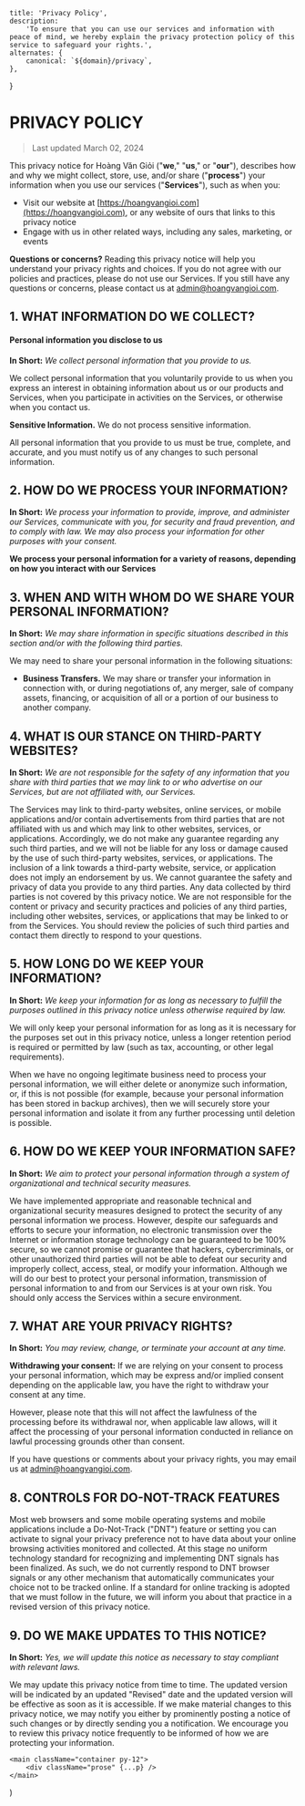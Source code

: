 
	title: 'Privacy Policy',
	description:
		'To ensure that you can use our services and information with peace of mind, we hereby explain the privacy protection policy of this service to safeguard your rights.',
	alternates: {
		canonical: `${domain}/privacy`,
	},
}

# PRIVACY POLICY

> Last updated March 02, 2024

This privacy notice for Hoàng Văn Giỏi ("**we**," "**us**," or "**our**"), describes how and why we might collect, store, use, and/or share ("**process**") your information when you use our services ("**Services**"), such as when you:

-   Visit our website at [https://hoangvangioi.com](https://hoangvangioi.com), or any website of ours that links to this privacy notice
-   Engage with us in other related ways, including any sales, marketing, or events

**Questions or concerns?** Reading this privacy notice will help you understand your privacy rights and choices. If you do not agree with our policies and practices, please do not use our Services. If you still have any questions or concerns, please contact us at admin@hoangvangioi.com.

## 1. WHAT INFORMATION DO WE COLLECT?

#### Personal information you disclose to us

**In Short:** _We collect personal information that you provide to us._

We collect personal information that you voluntarily provide to us when you express an interest in obtaining information about us or our products and Services, when you participate in activities on the Services, or otherwise when you contact us.

**Sensitive Information.** We do not process sensitive information.

All personal information that you provide to us must be true, complete, and accurate, and you must notify us of any changes to such personal information.

## 2. HOW DO WE PROCESS YOUR INFORMATION?

**In Short:** _We process your information to provide, improve, and administer our Services, communicate with you, for security and fraud prevention, and to comply with law. We may also process your information for other purposes with your consent._

**We process your personal information for a variety of reasons, depending on how you interact with our Services**

## 3. WHEN AND WITH WHOM DO WE SHARE YOUR PERSONAL INFORMATION?

**In Short:** _We may share information in specific situations described in this section and/or with the following third parties._

We may need to share your personal information in the following situations:

-   **Business Transfers.** We may share or transfer your information in connection with, or during negotiations of, any merger, sale of company assets, financing, or acquisition of all or a portion of our business to another company.

## 4. WHAT IS OUR STANCE ON THIRD-PARTY WEBSITES?

**In Short:** _We are not responsible for the safety of any information that you share with third parties that we may link to or who advertise on our Services, but are not affiliated with, our Services._

The Services may link to third-party websites, online services, or mobile applications and/or contain advertisements from third parties that are not affiliated with us and which may link to other websites, services, or applications. Accordingly, we do not make any guarantee regarding any such third parties, and we will not be liable for any loss or damage caused by the use of such third-party websites, services, or applications. The inclusion of a link towards a third-party website, service, or application does not imply an endorsement by us. We cannot guarantee the safety and privacy of data you provide to any third parties. Any data collected by third parties is not covered by this privacy notice. We are not responsible for the content or privacy and security practices and policies of any third parties, including other websites, services, or applications that may be linked to or from the Services. You should review the policies of such third parties and contact them directly to respond to your questions.

## 5. HOW LONG DO WE KEEP YOUR INFORMATION?

**In Short:** _We keep your information for as long as necessary to fulfill the purposes outlined in this privacy notice unless otherwise required by law._

We will only keep your personal information for as long as it is necessary for the purposes set out in this privacy notice, unless a longer retention period is required or permitted by law (such as tax, accounting, or other legal requirements).

When we have no ongoing legitimate business need to process your personal information, we will either delete or anonymize such information, or, if this is not possible (for example, because your personal information has been stored in backup archives), then we will securely store your personal information and isolate it from any further processing until deletion is possible.

## 6. HOW DO WE KEEP YOUR INFORMATION SAFE?

**In Short:** _We aim to protect your personal information through a system of organizational and technical security measures._

We have implemented appropriate and reasonable technical and organizational security measures designed to protect the security of any personal information we process. However, despite our safeguards and efforts to secure your information, no electronic transmission over the Internet or information storage technology can be guaranteed to be 100% secure, so we cannot promise or guarantee that hackers, cybercriminals, or other unauthorized third parties will not be able to defeat our security and improperly collect, access, steal, or modify your information. Although we will do our best to protect your personal information, transmission of personal information to and from our Services is at your own risk. You should only access the Services within a secure environment.

## 7. WHAT ARE YOUR PRIVACY RIGHTS?

**In Short:** _You may review, change, or terminate your account at any time._

**Withdrawing your consent:** If we are relying on your consent to process your personal information, which may be express and/or implied consent depending on the applicable law, you have the right to withdraw your consent at any time.

However, please note that this will not affect the lawfulness of the processing before its withdrawal nor, when applicable law allows, will it affect the processing of your personal information conducted in reliance on lawful processing grounds other than consent.

If you have questions or comments about your privacy rights, you may email us at admin@hoangvangioi.com.

## 8. CONTROLS FOR DO-NOT-TRACK FEATURES

Most web browsers and some mobile operating systems and mobile applications include a Do-Not-Track ("DNT") feature or setting you can activate to signal your privacy preference not to have data about your online browsing activities monitored and collected. At this stage no uniform technology standard for recognizing and implementing DNT signals has been finalized. As such, we do not currently respond to DNT browser signals or any other mechanism that automatically communicates your choice not to be tracked online. If a standard for online tracking is adopted that we must follow in the future, we will inform you about that practice in a revised version of this privacy notice.

## 9. DO WE MAKE UPDATES TO THIS NOTICE?

**In Short:** _Yes, we will update this notice as necessary to stay compliant with relevant laws._

We may update this privacy notice from time to time. The updated version will be indicated by an updated "Revised" date and the updated version will be effective as soon as it is accessible. If we make material changes to this privacy notice, we may notify you either by prominently posting a notice of such changes or by directly sending you a notification. We encourage you to review this privacy notice frequently to be informed of how we are protecting your information.

	<main className="container py-12">
		<div className="prose" {...p} />
	</main>
)

